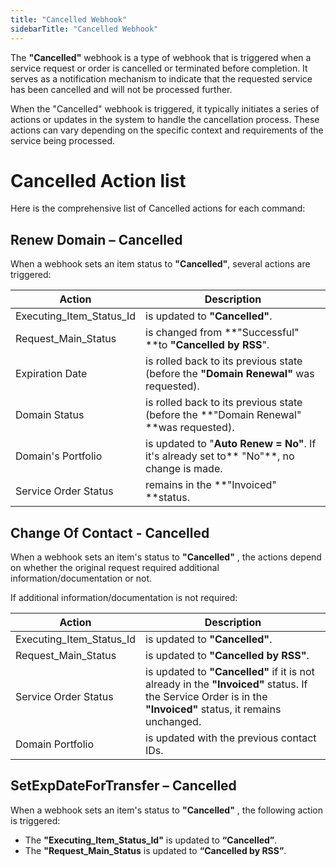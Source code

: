 ```yaml
---
title: "Cancelled Webhook"
sidebarTitle: "Cancelled Webhook"
---
```



The **"Cancelled"** webhook is a type of webhook that is triggered when a service request or order is cancelled or terminated before completion. It serves as a notification mechanism to indicate that the requested service has been cancelled and will not be processed further.

When the "Cancelled" webhook is triggered, it typically initiates a series of actions or updates in the system to handle the cancellation process. These actions can vary depending on the specific context and requirements of the service being processed. 
# Cancelled Action list
Here is the comprehensive list of Cancelled actions for each command:

## Renew Domain – Cancelled

When a webhook sets an item status to **"Cancelled"**, several actions are triggered:

| Action                   | Description                                                                              |
| ------------------------ | ---------------------------------------------------------------------------------------- |
| Executing_Item_Status_Id | is updated to **"Cancelled"**.                                                           |
| Request_Main_Status      | is changed from **"Successful" **to **"Cancelled by RSS**".                              |
| Expiration Date          | is rolled back to its previous state (before the **"Domain Renewal"** was requested).    |
| Domain Status            | is rolled back to its previous state (before the **"Domain Renewal" **was requested).    |
| Domain's Portfolio       | is updated to "**Auto Renew = No"**. If it's already set to** "No"**, no change is made. |
| Service Order Status     | remains in the **"Invoiced" **status.                                                    |

## Change Of Contact - Cancelled

When a webhook sets an item's status to **"Cancelled"** , the actions depend on whether the original request required additional information/documentation or not.

If additional information/documentation is not required:

| Action                   | Description                                                                                                                                                  |
| ------------------------ | ------------------------------------------------------------------------------------------------------------------------------------------------------------ |
| Executing_Item_Status_Id | is updated to **"Cancelled"**.                                                                                                                               |
| Request_Main_Status      | is updated to **"Cancelled by RSS"**.                                                                                                                        |
| Service Order Status     | is updated to **"Cancelled"** if it is not already in the **"Invoiced"** status. If the Service Order is in the **"Invoiced"** status, it remains unchanged. |
| Domain Portfolio         | is updated with the previous contact IDs.                                                                                                                    |

## SetExpDateForTransfer – Cancelled
When a webhook sets an item's status to **"Cancelled"** , the following action is triggered:
- The **"Executing_Item_Status_Id"** is updated to **“Cancelled”**.
- The **"Request_Main_Status** is updated to **“Cancelled by RSS”**.